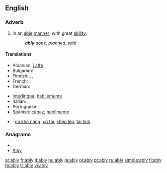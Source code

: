 ==English==

===Adverb===
{{en-adv}}

# In an [[able]] [[manner]]; with great [[ability]].
#: '''''ably''' done, [[planned]], said''

====Translations====
{{trans-top|with great ability}}
* Albanian: [[i afte]]
* Bulgarian: {{t|bg|умело, ловко, сръчно, компетентно        |sc=Cyrl}}
* Finnish: {{t|fi|pontevasti}},  {{t-|fi|taitavasti}},  {{t+|fi|hyvin}}
* French: {{t+|fr|habilement}}
* German: {{t+|de|fähig}}
{{trans-mid}}
* [[Interlingua]]: [[habilemente]]
* Italian: {{t+|it|abilmente}}
* Portuguese: {{t+|pt|habilmente}}
* Spanish: [[capaz]], [[habilmente]]
{{trans-bottom}}

{{checktrans-top}}
* {{ttbc|Vietnamese}}: [[có khả năng]], [[có tài]], [[khéo léo]], [[tài tình]]
{{trans-bottom}}

===Anagrams===
* {{alphagram|ably}}
* [[Alby#English|Alby]]


[[ar:ably]]
[[fr:ably]]
[[it:ably]]
[[hu:ably]]
[[ja:ably]]
[[pl:ably]]
[[pt:ably]]
[[ru:ably]]
[[simple:ably]]
[[fi:ably]]
[[te:ably]]
[[tr:ably]]
[[vi:ably]]